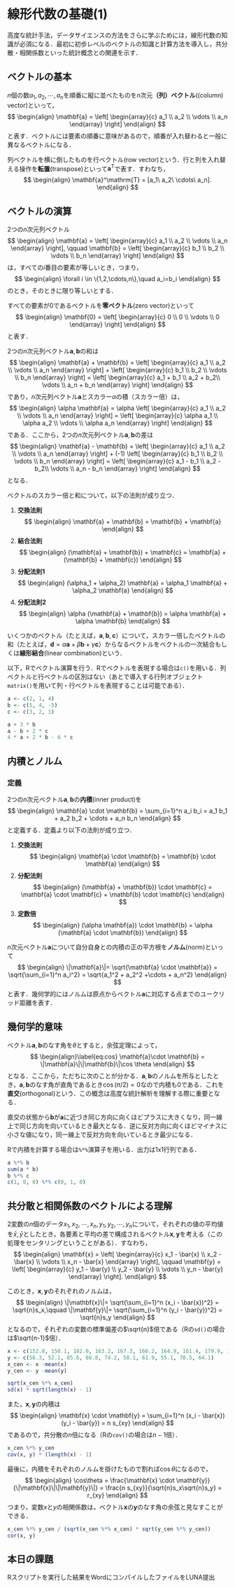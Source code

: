 # 線形代数の基礎(1)

高度な統計手法，データサイエンスの方法をさらに学ぶためには，線形代数の知識が必須になる．最初に初歩レベルのベクトルの知識と計算方法を導入し，共分散・相関係数といった統計概念との関連を示す．

## ベクトルの基本

$n$個の数$a_1, a_2, \cdots, a_n$を順番に縦に並べたものを$n$次元**（列）ベクトル**((column) vector)といって，
$$
\begin{align}
	\mathbf{a} = \left[
		\begin{array}{c}
      a_1 \\
      a_2 \\
      \vdots \\
      a_n
    \end{array}
	\right]
\end{align}
$$
と表す．ベクトルには要素の順番に意味があるので，順番が入れ替わると一般に異なるベクトルになる．

列ベクトルを横に倒したものを行ベクトル(row vector)という．行と列を入れ替える操作を**転置**(transpose)といって$\mathbf{a}^\mathrm{T}$で表す．すわなち，
$$
\begin{align}
	\mathbf{a}^\mathrm{T} = [a_1\ a_2\ \cdots\ a_n].
\end{align}
$$

## ベクトルの演算

2つの$n$次元列ベクトル
$$
\begin{align}
	\mathbf{a} = \left[
		\begin{array}{c}
      a_1 \\
      a_2 \\
      \vdots \\
      a_n
    \end{array}
	\right], \qquad \mathbf{b} = \left[
		\begin{array}{c}
      b_1 \\
      b_2 \\
      \vdots \\
      b_n
    \end{array}
	\right]
\end{align}
$$
は，すべての$i$番目の要素が等しいとき，つまり，
$$
\begin{align}
	\forall i \in \{1,2,\cdots,n\},\quad a_i=b_i
\end{align}
$$
のとき，そのときに限り等しいとする．


すべての要素が0であるベクトルを**零ベクトル**(zero vector)といって
$$
\begin{align}
	\mathbf{0} = \left[
		\begin{array}{c}
      0 \\
      0 \\
      \vdots \\
      0
    \end{array}
	\right]
\end{align}
$$
と表す．

2つの$n$次元列ベクトル$\mathbf{a}, \mathbf{b}$の和は
$$
\begin{align}
	\mathbf{a} + \mathbf{b} = \left[
		\begin{array}{c}
      a_1 \\
      a_2 \\
      \vdots \\
      a_n
    \end{array}
	\right] + \left[
		\begin{array}{c}
      b_1 \\
      b_2 \\
      \vdots \\
      b_n
    \end{array}
	\right] =  \left[
		\begin{array}{c}
      a_1 + b_1 \\
      a_2 + b_2\\
      \vdots \\
      a_n + b_n
    \end{array}
	\right]
\end{align}
$$
であり，$n$次元列ベクトル$\mathbf{a}$とスカラー$\alpha$の積（スカラー倍）は，
$$
\begin{align}
	\alpha \mathbf{a} = \alpha \left[
		\begin{array}{c}
      a_1 \\
      a_2 \\
      \vdots \\
      a_n
    \end{array}
	\right] = \left[
		\begin{array}{c}
      \alpha a_1 \\
      \alpha a_2 \\
      \vdots \\
      \alpha a_n
    \end{array}
	\right]
\end{align}
$$
である．ここから，2つの$n$次元列ベクトル$\mathbf{a}, \mathbf{b}$の差は
$$
\begin{align}
	\mathbf{a} - \mathbf{b} = \left[
		\begin{array}{c}
      a_1 \\
      a_2 \\
      \vdots \\
      a_n
    \end{array}
	\right] + (-1) \left[
		\begin{array}{c}
      b_1 \\
      b_2 \\
      \vdots \\
      b_n
    \end{array}
	\right] =  \left[
		\begin{array}{c}
      a_1 - b_1 \\
      a_2 - b_2\\
      \vdots \\
      a_n - b_n
    \end{array}
	\right]
\end{align}
$$
となる．

ベクトルのスカラー倍と和について，以下の法則が成り立つ．

1. **交換法則**
$$
\begin{align}
    \mathbf{a} + \mathbf{b} = \mathbf{b} + \mathbf{a}
\end{align}
$$
2. **結合法則**
$$
\begin{align}
(\mathbf{a} + \mathbf{b}) + \mathbf{c} = \mathbf{a} + (\mathbf{b} + \mathbf{c})
\end{align}
$$
3. **分配法則1**
$$
\begin{align}
(\alpha_1 + \alpha_2) \mathbf{a} = \alpha_1 \mathbf{a} + \alpha_2 \mathbf{a}
\end{align}
$$
4. **分配法則2**
$$
\begin{align}
    \alpha (\mathbf{a} + \mathbf{b}) = \alpha \mathbf{a} + \alpha \mathbf{b}
\end{align}
$$

いくつかのベクトル（たとえば，$\mathbf{a}, \mathbf{b}, \mathbf{c}$）について，スカラー倍したベクトルの和（たとえば，$\mathbf{d} = \alpha \mathbf{a} + \beta \mathbf{b} + \gamma \mathbf{c}$）からなるベクトルをベクトルの一次結合もしくは**線形結合**(linear combination)という．

以下，Rでベクトル演算を行う．Rでベクトルを表現する場合は`c()`を用いる．列ベクトルと行ベクトルの区別はない（あとで導入する行列オブジェクト`matrix()`を用いて列・行ベクトルを表現することは可能である）．

```r
a <- c(2, 1, 4)
b <- c(5, 4, -5)
c <- c(3, 2, 1)

a + 3 * b
a - b + 2 * c
4 * a + 2 * b - 6 * c
```


## 内積とノルム

### 定義

2つの$n$次元ベクトル$\mathbf{a}, \mathbf{b}$の**内積**(inner product)を
$$
\begin{align}
	\mathbf{a} \cdot \mathbf{b} = \sum_{i=1}^n a_i b_i = a_1 b_1 + a_2 b_2 + \cdots + a_n b_n
\end{align}
$$
と定義する．定義より以下の法則が成り立つ．

1. **交換法則**
$$
\begin{align}
    \mathbf{a} \cdot \mathbf{b} = \mathbf{b} \cdot  \mathbf{a}
\end{align}
$$
2. **分配法則**
$$
\begin{align}
(\mathbf{a} + \mathbf{b}) \cdot \mathbf{c} = \mathbf{a} \cdot \mathbf{c} + \mathbf{b} \cdot \mathbf{c}
\end{align}
$$
3. **定数倍**
$$
\begin{align}
    (\alpha \mathbf{a}) \cdot \mathbf{b} = \alpha (\mathbf{a} \cdot \mathbf{b})
\end{align}
$$

$n$次元ベクトル$\mathbf{a}$について自分自身との内積の正の平方根を**ノルム**(norm)といって
$$
\begin{align}
	\|\mathbf{a}\|= \sqrt{\mathbf{a} \cdot \mathbf{a}} = \sqrt{\sum_{i=1}^n a_i^2} = \sqrt{a_1^2 + a_2^2 +\cdots + a_n^2}
\end{align}
$$
と表す．幾何学的にはノルムは原点からベクトル$\mathbf{a}$に対応する点までのユークリッド距離を表す．

## 幾何学的意味

ベクトル$\mathbf{a}, \mathbf{b}$のなす角を$\theta$とすると，余弦定理によって，
$$
\begin{align}\label{eq:cos}
	\mathbf{a}\cdot \mathbf{b} = \|\mathbf{a}\|\|\mathbf{b}\|\cos \theta
\end{align}
$$
となる．ここから，ただちに次のことが分かる．$\mathbf{a}, \mathbf{b}$のノルムを所与としたとき，$\mathbf{a}, \mathbf{b}$のなす角が直角であるとき$\cos (\pi/2) = 0$なので内積も0である．これを**直交**(orthogonal)という．この概念は高度な統計解析を理解する際に重要となる．

直交の状態から$\mathbf{b}$が$\mathbf{a}$に近づき同じ方向に向くほどプラスに大きくなり，同一線上で同じ方向を向いているとき最大となる．逆に反対方向に向くほどマイナスに小さな値になり，同一線上で反対方向を向いているとき最少になる．

Rで内積を計算する場合は`%*%`演算子を用いる．出力は1x1行列である．
```r
a %*% b
sum(a * b)
b %*% c
c(1, 0, 0) %*% c(0, 1, 0)
```


## 共分散と相関係数のベクトルによる理解

2変数の$n$個のデータ$x_1, x_2, \cdots, x_n, y_1, y_2, \cdots, y_n$について，それぞれの値の平均値を$\bar{x}, \bar{y}$としたとき，各要素と平均の差で構成されるベクトル$\mathbf{x}, \mathbf{y}$を考える（この処理をセンタリングということがある）．すなわち，
$$
\begin{align}
	\mathbf{x} = \left[
		\begin{array}{c}
      x_1 - \bar{x} \\
      x_2 - \bar{x} \\
      \vdots \\
      x_n - \bar{x}
    \end{array}
	\right], \qquad \mathbf{y} = \left[
		\begin{array}{c}
      y_1 - \bar{y} \\
      y_2 - \bar{y} \\
      \vdots \\
      y_n - \bar{y}
    \end{array}
	\right].
\end{align}
$$

このとき，$\mathbf{x}, \mathbf{y}$のそれぞれのノルムは，
$$
\begin{align}
	\|\mathbf{x}\|= \sqrt{\sum_{i=1}^n (x_i - \bar{x})^2} = \sqrt{n}s_x,\qquad \|\mathbf{y}\|= \sqrt{\sum_{i=1}^n (y_i - \bar{y})^2} = \sqrt{n}s_y
\end{align}
$$
となるので，それぞれの変数の標準偏差の$\sqrt{n}$倍である（Rの`sd()`の場合は$\sqrt{n-1}$倍）．

```r
x <- c(152.8, 150.1, 182.0, 163.2, 167.3, 160.2, 164.9, 161.4, 179.9, 172.2)
y <- c(56.3, 52.1, 85.6, 66.8, 74.2, 58.1, 61.9, 55.1, 70.5, 64.1)
x_cen <- x -mean(x)
y_cen <- y -mean(y)

sqrt(x_cen %*% x_cen)
sd(x) * sqrt(length(x) - 1)
```


また，$\mathbf{x}, \mathbf{y}$の内積は
$$
\begin{align}
	\mathbf{x} \cdot \mathbf{y} = \sum_{i=1}^n (x_i - \bar{x})(y_i - \bar{y}) = n s_{xy}
\end{align}
$$
であるので，共分散の$n$倍になる（Rの`cov()`の場合は$n-1$倍）．

```r
x_cen %*% y_cen
cov(x, y) * (length(x) - 1)
```

最後に，内積をそれぞれのノルムを掛けたもので割れば$\cos\theta$になるので，
$$
\begin{align}
	\cos\theta = \frac{\mathbf{x} \cdot \mathbf{y}}{\|\mathbf{x}\|\|\mathbf{y}\|} = \frac{n s_{xy}}{\sqrt{n}s_x\sqrt{n}s_y} = r_{xy}
\end{align}
$$
つまり，変数$x$と$y$の相関係数は，ベクトル$\mathbf{x}$の$\mathbf{y}$のなす角の余弦と見なすことができる．

```r
x_cen %*% y_cen / (sqrt(x_cen %*% x_cen) * sqrt(y_cen %*% y_cen))
cor(x, y)
```


## 本日の課題

Rスクリプトを実行した結果をWordにコンパイルしたファイルをLUNA提出
